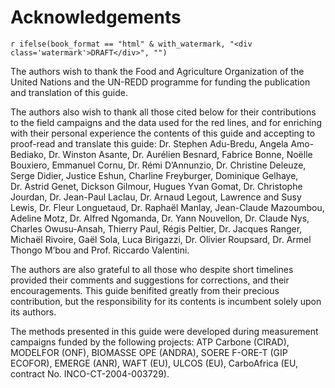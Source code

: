 
# Acknowledgements {-}

`r ifelse(book_format == "html" & with_watermark, "<div class='watermark'>DRAFT</div>", "")`

The authors wish to thank the Food and Agriculture Organization of the United Nations and the UN-REDD programme for funding the publication and translation of this guide.

The authors also wish to thank all those cited below for their contributions to the field campaigns and the data used for the red lines, and for enriching with their personal experience the contents of this guide and accepting to proof-read and translate this guide: Dr. Stephen Adu-Bredu, Angela Amo-Bediako, Dr. Winston Asante, Dr. Aurélien Besnard, Fabrice Bonne, Noëlle Bouxiero, Emmanuel Cornu, Dr. Rémi D'Annunzio, Dr. Christine Deleuze, Serge Didier, Justice Eshun, Charline Freyburger, Dominique Gelhaye, Dr. Astrid Genet, Dickson Gilmour, Hugues Yvan Gomat, Dr. Christophe Jourdan, Dr. Jean-Paul Laclau, Dr. Arnaud Legout, Lawrence and Susy Lewis, Dr. Fleur Longuetaud, Dr. Raphaël Manlay, Jean-Claude Mazoumbou, Adeline Motz, Dr. Alfred Ngomanda, Dr. Yann Nouvellon, Dr. Claude Nys, Charles Owusu-Ansah, Thierry Paul, Régis Peltier, Dr. Jacques Ranger, Michaël Rivoire, Gaël Sola, Luca Birigazzi, Dr. Olivier Roupsard, Dr. Armel Thongo M'bou and Prof. Riccardo Valentini.

The authors are also grateful to all those who despite short timelines provided their comments and suggestions for corrections, and their encouragements. This guide benifited greatly from their precious contribution, but the responsibility for its contents is incumbent solely upon its authors.

The methods presented in this guide were developed during measurement campaigns funded by the following projects: ATP Carbone (CIRAD), MODELFOR (ONF), BIOMASSE OPE (ANDRA), SOERE F-ORE-T (GIP ECOFOR), EMERGE (ANR), WAFT (EU), ULCOS (EU), CarboAfrica (EU, contract No. INCO-CT-2004-003729).

